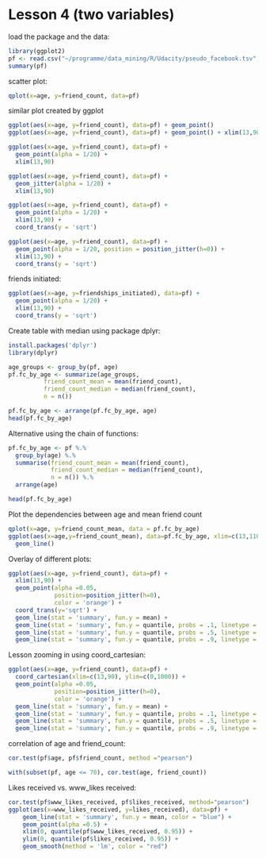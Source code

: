 Lesson 4 (two variables)
========================================================

load the package and the data:
```r
library(ggplot2)
pf <- read.csv("~/programme/data_mining/R/Udacity/pseudo_facebook.tsv", sep="\t", header = TRUE, row.names = 1)
summary(pf)
```

scatter plot:
```r
qplot(x=age, y=friend_count, data=pf)
```

similar plot created by ggplot
```r
ggplot(aes(x=age, y=friend_count), data=pf) + geom_point()
ggplot(aes(x=age, y=friend_count), data=pf) + geom_point() + xlim(13,90)

ggplot(aes(x=age, y=friend_count), data=pf) + 
  geom_point(alpha = 1/20) + 
  xlim(13,90)

ggplot(aes(x=age, y=friend_count), data=pf) + 
  geom_jitter(alpha = 1/20) + 
  xlim(13,90) 

ggplot(aes(x=age, y=friend_count), data=pf) + 
  geom_point(alpha = 1/20) + 
  xlim(13,90) + 
  coord_trans(y = 'sqrt')

ggplot(aes(x=age, y=friend_count), data=pf) + 
  geom_point(alpha = 1/20, position = position_jitter(h=0)) + 
  xlim(13,90) + 
  coord_trans(y = 'sqrt')
```

friends initiated:
```r
ggplot(aes(x=age, y=friendships_initiated), data=pf) + 
  geom_point(alpha = 1/20) + 
  xlim(13,90) + 
  coord_trans(y = 'sqrt')
```

Create table with median using package dplyr:
```r
install.packages('dplyr')
library(dplyr)

age_groups <- group_by(pf, age)
pf.fc_by_age <- summarize(age_groups, 
          friend_count_mean = mean(friend_count),
          friend_count_median = median(friend_count),
          n = n())

pf.fc_by_age <- arrange(pf.fc_by_age, age)
head(pf.fc_by_age)
```

Alternative using the chain of functions:
```r
pf.fc_by_age <- pf %.%
  group_by(age) %.%
  summarise(friend_count_mean = mean(friend_count),
            friend_count_median = median(friend_count),
            n = n()) %.%
  arrange(age)

head(pf.fc_by_age)
```

Plot the dependencies between age and mean friend count
```r
qplot(x=age, y=friend_count_mean, data = pf.fc_by_age)
ggplot(aes(x=age,y=friend_count_mean), data=pf.fc_by_age, xlim=c(13,110)) + 
  geom_line() 
```

Overlay of different plots:
```r
ggplot(aes(x=age, y=friend_count), data=pf) + 
  xlim(13,90) +
  geom_point(alpha =0.05,
             position=position_jitter(h=0),
             color = 'orange') +
  coord_trans(y='sqrt') +
  geom_line(stat = 'summary', fun.y = mean) +
  geom_line(stat = 'summary', fun.y = quantile, probs = .1, linetype = 2, color = 'blue') + 
  geom_line(stat = 'summary', fun.y = quantile, probs = .5, linetype = 1, color = 'blue') +
  geom_line(stat = 'summary', fun.y = quantile, probs = .9, linetype = 2, color = 'blue')
```

Lesson zooming in using coord_cartesian:
```r
ggplot(aes(x=age, y=friend_count), data=pf) + 
  coord_cartesian(xlim=c(13,90), ylim=c(0,1000)) +
  geom_point(alpha =0.05,
             position=position_jitter(h=0),
             color = 'orange') +
  geom_line(stat = 'summary', fun.y = mean) +
  geom_line(stat = 'summary', fun.y = quantile, probs = .1, linetype = 2, color = 'blue') + 
  geom_line(stat = 'summary', fun.y = quantile, probs = .5, linetype = 1, color = 'blue') +
  geom_line(stat = 'summary', fun.y = quantile, probs = .9, linetype = 2, color = 'blue')
```

correlation of age and friend_count:
```r
cor.test(pf$age, pf$friend_count, method ="pearson")

with(subset(pf, age <= 70), cor.test(age, friend_count))
```

Likes received vs. www_likes received:
```r
cor.test(pf$www_likes_received, pf$likes_received, method="pearson")
ggplot(aes(x=www_likes_received, y=likes_received), data=pf) +
    geom_line(stat = 'summary', fun.y = mean, color = "blue") +
    geom_point(alpha =0.5) +
    xlim(0, quantile(pf$www_likes_received, 0.95)) + 
    ylim(0, quantile(pf$likes_received, 0.95)) +
    geom_smooth(method = 'lm', color = "red")

```

